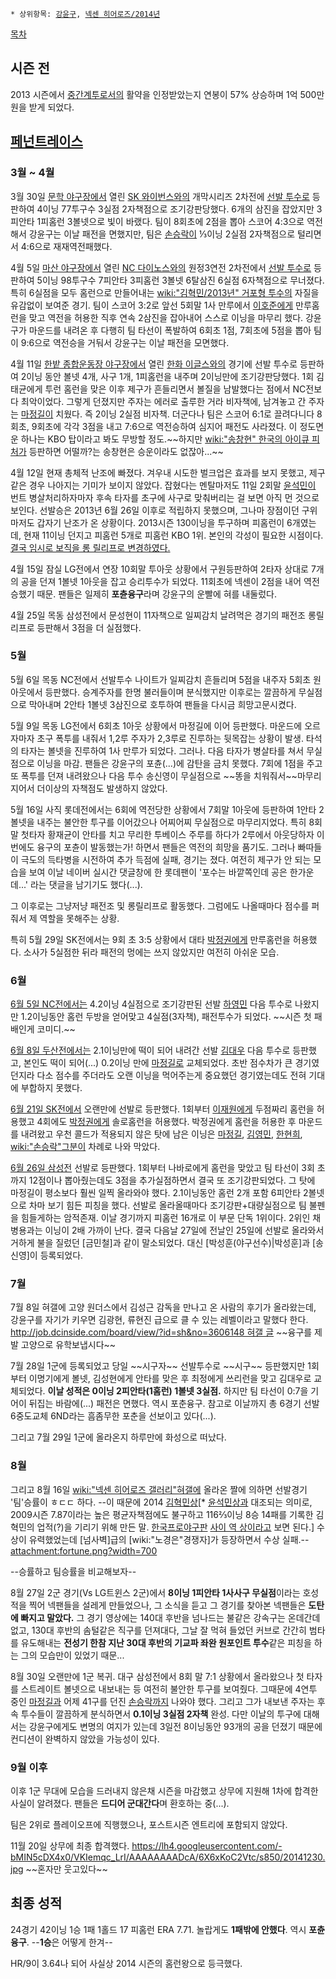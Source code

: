  * 상위항목: [[강윤구]], [[넥센 히어로즈/2014년]]

[[목차]]
== 시즌 전 ==
2013 시즌에서 [[중간계투]]로서의 활약을 인정받았는지 연봉이 57% 상승하며 1억 500만 원을 받게 되었다.

== [[페넌트레이스]] ==
=== 3월 ~ 4월 === 
3월 30일 [[문학 야구장]]에서 열린 [[SK 와이번스]]와의 개막시리즈 2차전에 [[선발 투수]]로 등판하여 4이닝 77투구수 3실점 2자책점으로 조기강판당했다. 6개의 삼진을 잡았지만 3피안타 1피홈런 3볼넷으로 빛이 바랬다.
팀이 8회초에 2점을 뽑아 스코어 4:3으로 역전해서 강윤구는 이날 패전을 면했지만, 팀은 [[손승락]]이 ⅓이닝 2실점 2자책점으로 털리면서 4:6으로 재재역전패했다.

4월 5일 [[마산 야구장]]에서 열린 [[NC 다이노스]]와의 원정3연전 2차전에서 [[선발 투수]]로 등판하여 5이닝 98투구수 7피안타 3피홈런 3볼넷 6탈삼진 6실점 6자책점으로 무너졌다. 특히 6실점을 모두 홈런으로 만들어내는 [[wiki:"김혁민/2013년" 거포형 투수]]의 자질을 유감없이 보여준 경기. 팀이 스코어 3:2로 앞선 5회말 1사 만루에서 [[이호준#s-1|이호준]]에게 만루홈런을 맞고 역전을 허용한 직후 연속 2삼진을 잡아내어 스스로 이닝을 마무리 했다.
강윤구가 마운드를 내려온 후 다행히 팀 타선이 폭발하여 6회초 1점, 7회초에 5점을 뽑아 팀이 9:6으로 역전승을 거둬서 강윤구는 이날 패전을 모면했다. 

4월 11일 [[한밭 종합운동장 야구장]]에서 열린 [[한화 이글스]]와의 경기에 선발 투수로 등판하여 2이닝 동안 볼넷 4개, 사구 1개, 1피홈런을 내주며 2이닝만에 조기강판당했다. 1회 김태균에게 투런 홈런을 맞은 이후 제구가 흔들리면서 볼질을 남발했다는 점에서 NC전보다 최악이었다. 그렇게 던졌지만 주자는 에러로 출루한 거라 비자책에, 남겨놓고 간 주자는 [[마정길]]이 치웠다. 즉 2이닝 2실점 비자책. 더군다나 팀은 스코어 6:1로 끌려다니다 8회초, 9회초에 각각 3점을 내고 7:6으로 역전승하여 심지어 패전도 사라졌다. 이 정도면 운 하나는 KBO 탑이라고 봐도 무방할 정도.~~하지만 [[wiki:"송창현" 한국의 아이큐 피처]]가 등판하면 어떨까?는 송창현은 승운이라도 없잖아...~~

4월 12일 현재 총체적 난조에 빠졌다. 겨우내 시도한 벌크업은 효과를 보지 못했고, 제구같은 경우 나아지는 기미가 보이지 않았다. 잡혔다는 멘탈마저도 11일 2회말 [[윤석민(타자)|윤석민]]이 번트 병살처리하자마자 후속 타자를 초구에 사구로 맞춰버리는 걸 보면 아직 먼 것으로 보인다. 선발승은 2013년 6월 26일 이후로 적립하지 못했으며, 그나마 장점이던 구위마저도 갑자기 난조가 온 상황이다. 2013시즌 130이닝을 투구하며 피홈런이 6개였는데, 현재 11이닝 던지고 피홈런 5개로 피홈런 KBO 1위. 본인의 각성이 필요한 시점이다. [http://sports.hankooki.com/lpage/baseball/201404/sp2014041217102457360.htm 결국 임시로 보직을 롱 릴리프로 변경하였다.]

4월 15일 잠실 LG전에서 연장 10회말 투아웃 상황에서 구원등판하여 2타자 상대로 7개의 공을 던져 1볼넷 1아웃을 잡고 승리투수가 되었다. 11회초에 넥센이 2점을 내어 역전승했기 때문. 팬들은 일제히 '''포츈융구'''라며 강윤구의 운빨에 혀를 내둘렀다.

4월 25일 목동 삼성전에서 문성현이 11자책으로 일찌감치 날려먹은 경기의 패전조 롱릴리프로 등판해서 3점을 더 실점했다. 

=== 5월 ===
5월 6일 목동 NC전에서 선발투수 나이트가 일찌감치 흔들리며 5점을 내주자 5회초 원아웃에서 등판했다. 승계주자를 한명 불러들이며 분식했지만 이후로는 깔끔하게 무실점으로 막아내며 2안타 1볼넷 3삼진으로 호투하여 팬들을 다시금 희망고문시켰다. 

5월 9일 목동 LG전에서 6회초 1아웃 상황에서 마정길에 이어 등판했다. 마운드에 오르자마자 초구 폭투를 내줘서 1,2루 주자가 2,3루로 진루하는 뒷목잡는 상황이 발생. 타석의 타자는 볼넷을 진루하여 1사 만루가 되었다. 그러나. 다음 타자가 병살타를 쳐서 무실점으로 이닝을 마감. 팬들은 강윤구의 포츈(...)에 감탄을 금치 못했다. 7회에 1점을 주고 또 폭투를 던져 내려왔으나 다음 투수 송신영이 무실점으로 ~~똥을 치워줘서~~마무리지어서 더이상의 자책점도 발생하지 않았다.

5월 16일 사직 롯데전에서는 6회에 역전당한 상황에서 7회말 1아웃에 등판하여 1안타 2볼넷을 내주는 불안한 투구를 이어갔으나 어찌어찌 무실점으로 마무리지었다. 특히 8회말 첫타자 황재균이 안타를 치고 무리한 투베이스 주루를 하다가 2루에서 아웃당하자 이번에도 융구의 포츈이 발동했는가! 하면서 팬들은 역전의 희망을 품기도. 그러나 빠따들이 극도의 득타병을 시전하여 추가 득점에 실패, 경기는 졌다. 여전히 제구가 안 되는 모습을 보여 이날 네이버 실시간 댓글창에 한 롯데팬이 '포수는 바깥쪽인데 공은 한가운데...' 라는 댓글을 남기기도 했다(...).

그 이후로는 그냥저냥 패전조 및 롱릴리프로 활동했다. 그럼에도 나올때마다 점수를 퍼줘서 제 역할을 못해주는 상황.

특히 5월 29일 SK전에서는 9회 초 3:5 상황에서 대타 [[박정권]]에게 만루홈런을 허용했다. 소사가 5실점한 뒤라 패전의 멍에는 쓰지 않았지만 여전히 아쉬운 모습.

=== 6월 ===
[[넥센 히어로즈/2014년/6월#s-1.3|6월 5일 NC전]]에서는 4.2이닝 4실점으로 조기강판된 선발 [[하영민]] 다음 투수로 나왔지만 1.2이닝동안 홈런 두방을 얻어맞고 4실점(3자책), 패전투수가 되었다. ~~시즌 첫 패배인게 코미디.~~

[[넥센 히어로즈/2014년/6월#s-2.3|6월 8일 두산전]]에서는 2.1이닝만에 떡이 되어 내려간 선발 [[김대우]] 다음 투수로 등판했고, 본인도 떡이 되어(...) 0.2이닝 만에 [[마정길]]로 교체되었다. 초반 점수차가 큰 경기였던지라 다소 점수를 주더라도 오랜 이닝을 먹어주는게 중요했던 경기였는데도  전혀 기대에 부합하지 못했다.

[[넥센 히어로즈/2014년/6월#s-5.2|6월 21일 SK전]]에서 오랜만에 선발로 등판했다. 1회부터 [[이재원]]에게 두점짜리 홈런을 허용했고 4회에도 [[박정권]]에게 솔로홈런을 허용했다. 박정권에게 홈런을 허용한 후 마운드를 내려왔고 우천 콜드가 적용되지 않은 탓에 남은 이닝은 [[마정길]], [[김영민]], [[한현희]], [[wiki:"손승락"그분]]이 차례로 나와 막았다.

[[넥센 히어로즈/2014년/6월#s-6.3|6월 26일 삼성전]] 선발로 등판했다. 1회부터 나바로에게 홈런을 맞았고 팀 타선이 3회 초 까지 12점이나 뽑아줬는데도 3점을 추가실점하면서 결국 또 조기강판되었다. 그 탓에 마정길이 평소보다 훨씬 일찍 올라와야 했다. 2.1이닝동안 홈런 2개 포함 6피안타 2볼넷으로 차마 보기 힘든 피칭을 했다. 선발로 올라올때마다 조기강판+대량실점으로 팀 불펜을 힘들게하는 암적존재. 이날 경기까지 피홈런 16개로 이 부문 단독 1위이다. 2위인 채병용과는 이닝이 2배 가까이 난다. 결국 다음날 27일에 전날인 25일에 선발로 올라와서 거하게 불을 질렀던 [금민철]과 같이 말소되었다. 대신 [박성훈(야구선수)|박성훈]과 [송신영]이 등록되었다.

=== 7월 ===
7월 8일 혀갤에 고양 원더스에서 김성근 감독을 만나고 온 사람의 후기가 올라왔는데, 강윤구를 자기가 키우면 김광현, 류현진 급으로 클 수 있는 레벨이라고 말했다 한다. [[http://job.dcinside.com/board/view/?id=sh&no=3606148 혀갤 글]] ~~융구를 제발 고양으로 유학보냅시다~~

7월 28일 1군에 등록되었고 당일 ~~시구자~~ 선발투수로 ~~시구~~ 등판했지만 1회부터 이명기에게 볼넷, 김성현에게 안타를 맞은 후 최정에게 쓰리런을 맞고 김대우로 교체되었다. '''이날 성적은 0이닝 2피안타(1홈런) 1볼넷 3실점.''' 하지만 팀 타선이 0:7을 기어이 뒤집는 바람에(...) 패전은 면했다. 역시 포춘융구. 참고로 이날까지 총 6경기 선발 6중도교체 6ND라는 흠좀무한 포춘을 선보이고 있다(...). 

그리고 7월 29일 1군에 올라온지 하루만에 화성으로 떠났다.

=== 8월 ===
그리고 8월 16일 [[wiki:"넥센 히어로즈 갤러리"혀갤]]에 올라온 짤에 의하면 선발경기 '팀'승률이 ㅎㄷㄷ 하다. --이 때문에 2014 [[김혁민]]상[* [[윤석민상]]과 대조되는 의미로, 2009시즌 7.87이라는 높은 평균자책점에도 불구하고 116⅔이닝 8승 14패를 기록한 김혁민의 업적(?)을 기리기 위해 만든 말. [[한국프로야구]]판 [[사이 역 상]]이라고 보면 된다.] 수상이 유력했었는데 [넘사벽]급의 [wiki:"노경은"경쟁자]가 등장하면서 수상 실패.--
attachment:fortune.png?width=700

--승률하고 팀승률을 비교해보자--

8월 27일 2군 경기(Vs LG트윈스 2군)에서 '''8이닝 1피안타 1사사구 무실점'''이라는 호성적을 찍어 넥팬들을 설레게 만들었으나, 그 소식을 듣고 그 경기를 찾아본 넥팬들은 '''도탄에 빠지고 말았다.''' 그 경기 영상에는 140대 후반을 넘나드는 불같은 강속구는 온데간데 없고, 130대 후반의 솜털같은 직구를 던져대다, 그날 잘 먹혀 들었던 커브로 간간히 범타를 유도해내는 '''전성기 한참 지난 30대 후반의 기교파 좌완 원포인트 투수'''같은 피칭을 하는 그의 모습만이 있었기 때문...

8월 30일 오랜만에 1군 복귀. 대구 삼성전에서 8회 말 7:1 상황에서 올라왔으나 첫 타자를 스트레이트 볼넷으로 내보내는 등 여전히 불안한 투구를 보여줬다. 그때문에 4연투 중인 [[마정길]]과 어제 41구를 던진 [[손승락]]까지 나와야 했다. 그리고 그가 내보낸 주자는 후속 투수들이 깔끔하게 분식하면서 '''0.1이닝 3실점 2자책''' 완성. 다만 이날의 투구에 대해서는 강윤구에게도 변명의 여지가 있는데 3일전 8이닝동안 93개의 공을 던졌기 때문에 컨디션이 완벽하지 않았을 가능성이 있다.

=== 9월 이후 ===
이후 1군 무대에 모습을 드러내지 않은채 시즌을 마감했고 상무에 지원해 1차에 합격한 사실이 알려졌다. 팬들은 '''드디어 군대간다'''며 환호하는 중(...). 

팀은 2위로 플레이오프에 직행했으나, 포스트시즌 엔트리에 포함되지 않았다.

11월 20일 상무에 최종 합격했다. 
https://lh4.googleusercontent.com/-bMIN5cDX4x0/VKIemqc_LrI/AAAAAAAADcA/6X6xKoC2Vtc/s850/20141230.jpg
~~혼자만 웃고있다~~
== 최종 성적 ==
24경기 42이닝 1승 1패 1홀드 17 피홈런 ERA 7.71. 놀랍게도 '''1패밖에 안했다'''. 역시 '''포츈융구'''. --'''1승'''은 어떻게 한겨--

HR/9이 3.64나 되어 사실상 2014 시즌의 홈런왕으로 등극했다.
